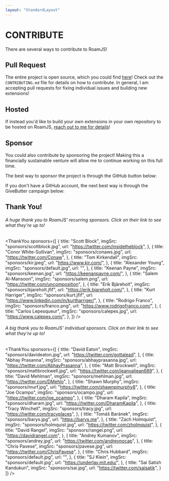 ```yaml
---
layout: "StandardLayout"
---
```



# CONTRIBUTE

There are several ways to contribute to RoamJS!

## Pull Request

The entire project is open source, which you could find [here](https://github.com/dvargas92495/roam-js-extensions)! Check out the `CONTRIBUTING.md` file for details on how to contribute. In general, I am accepting pull requests for fixing individual issues and building new extensions!

## Hosted

If instead you'd like to build your own extensions in your own repository to be hosted on RoamJS, [reach out to me for details](/contact)!

## Sponsor

You could also contribute by sponsoring the project! Making this a financially sustainable venture will allow me to continue working on this full time.

The best way to sponsor the project is through the GitHub button below:

<GithubSponsor />

If you don't have a GitHub account, the next best way is through the GiveButter campaign below:

<GiveButter />

## Thank You!

###### A huge thank you to RoamJS' recurring sponsors. Click on their link to see what they're up to!

<ThankYou
  sponsors={[
    {
      title: "Scott Block",
      imgSrc: "sponsors/scottblock.jpg",
      url: "https://twitter.com/insidetheblock",
    },
    {
      title: "Conor White-Sullivan",
      imgSrc: "sponsors/conaws.jpg",
      url: "https://twitter.com/Conaw",
    },
    {
      title: "Tom Kirkendall",
      imgSrc: "sponsors/kir.jpeg",
      url: "https://www.kir.com/",
    },
    {
      title: "Alexander Young",
      imgSrc: "sponsors/default.jpg",
      url: "",
    },
    {
      title: "Keenan Payne",
      imgSrc: "sponsors/keenan.jpg",
      url: "https://keenanpayne.com/",
    },
    {
      title: "Salem Al-Mansoori",
      imgSrc: "sponsors/salem.png",
      url: "https://twitter.com/uncomposition",
    },
    {
      title: "Erik Bjäreholt",
      imgSrc: "sponsors/bjareholt.jfif",
      url: "https://erik.bjareholt.com/",
    },
    {
      title: "Kurt Harriger",
      imgSrc: "sponsors/kurt.jfif",
      url: "https://www.linkedin.com/in/kurtharriger/",
    },
    {
      title: "Rodrigo Franco",
      imgSrc: "sponsors/franco.png",
      url: "https://www.rodrigofranco.com/",
    },
    {
      title: "Carlos Lepesqueur",
      imgSrc: "sponsors/calepes.jpg",
      url: "https://www.calepes.com/",
    },
  ]}
/>

###### A big thank you to RoamJS' individual sponsors. Click on their link to see what they're up to!

<ThankYou
  sponsors={[
    {
      title: "David Eaton",
      imgSrc: "sponsors/davideaton.jpg",
      url: "https://twitter.com/gottalead",
    },
    {
      title: "Abhay Prasanna",
      imgSrc: "sponsors/abhayprasanna.jpg",
      url: "https://twitter.com/AbhayPrasanna",
    },
    {
      title: "Matt Brockwell",
      imgSrc: "sponsors/mattbrockwell.jpg",
      url: "https://twitter.com/jeanvaljean689",
    },
    {
      title: "David Mehlman",
      imgSrc: "sponsors/mehlman.jpg",
      url: "https://twitter.com/DMehlo",
    },
    {
      title: "Shawn Murphy",
      imgSrc: "sponsors/murf.jpg",
      url: "https://twitter.com/shawnpmurphy8",
    },
    {
      title: "Joe Ocampo",
      imgSrc: "sponsors/ocampo.jpg",
      url: "https://twitter.com/joe_ocampo",
    },
    {
      title: "Dharam Kapila",
      imgSrc: "sponsors/dharam.jpg",
      url: "https://twitter.com/DharamKapila",
    },
    {
      title: "Tracy Winchell",
      imgSrc: "sponsors/tracy.jpg",
      url: "https://twitter.com/tracyplaces",
    },
    {
      title: "Tomáš Baránek",
      imgSrc: "sponsors/barys.jpg",
      url: "https://barys.me",
    },
    {
      title: "Zach Holmquist",
      imgSrc: "sponsors/holmquist.jpg",
      url: "https://twitter.com/zholmquist",
    },
    {
      title: "David Rangel",
      imgSrc: "sponsors/rangel.png",
      url: "https://davidrangel.com",
    },
    {
      title: "Andrey Kumanov",
      imgSrc: "sponsors/andrey.jpg",
      url: "https://twitter.com/andreynocap",
    },
    {
      title: "Chris Pavese",
      imgSrc: "sponsors/pavese.jpg",
      url: "https://twitter.com/ChrisPavese",
    },
    {
      title: "Chris Hubbard",
      imgSrc: "sponsors/default.jpg",
      url: "",
    },
    {
      title: "SJ Klein",
      imgSrc: "sponsors/default.jpg",
      url: "https://underlay.mit.edu/",
    },
    {
      title: "Sai Satish Kandukuri",
      imgSrc: "sponsors/sai.jpg",
      url: "https://twitter.com/saisatik",
    }
  ]}
/>
